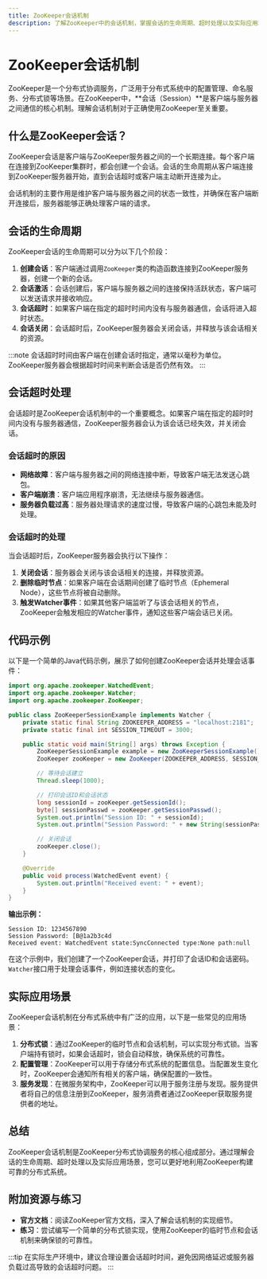 ```yaml
---
title: ZooKeeper会话机制
description: 了解ZooKeeper中的会话机制，掌握会话的生命周期、超时处理以及实际应用场景。
---
```


# ZooKeeper会话机制

ZooKeeper是一个分布式协调服务，广泛用于分布式系统中的配置管理、命名服务、分布式锁等场景。在ZooKeeper中，**会话（Session）**是客户端与服务器之间通信的核心机制。理解会话机制对于正确使用ZooKeeper至关重要。

## 什么是ZooKeeper会话？

ZooKeeper会话是客户端与ZooKeeper服务器之间的一个长期连接。每个客户端在连接到ZooKeeper集群时，都会创建一个会话。会话的生命周期从客户端连接到ZooKeeper服务器开始，直到会话超时或客户端主动断开连接为止。

会话机制的主要作用是维护客户端与服务器之间的状态一致性，并确保在客户端断开连接后，服务器能够正确处理客户端的请求。

## 会话的生命周期

ZooKeeper会话的生命周期可以分为以下几个阶段：

1. **创建会话**：客户端通过调用`ZooKeeper`类的构造函数连接到ZooKeeper服务器，创建一个新的会话。
2. **会话激活**：会话创建后，客户端与服务器之间的连接保持活跃状态，客户端可以发送请求并接收响应。
3. **会话超时**：如果客户端在指定的超时时间内没有与服务器通信，会话将进入超时状态。
4. **会话关闭**：会话超时后，ZooKeeper服务器会关闭会话，并释放与该会话相关的资源。

:::note
会话超时时间由客户端在创建会话时指定，通常以毫秒为单位。ZooKeeper服务器会根据超时时间来判断会话是否仍然有效。
:::

## 会话超时处理

会话超时是ZooKeeper会话机制中的一个重要概念。如果客户端在指定的超时时间内没有与服务器通信，ZooKeeper服务器会认为该会话已经失效，并关闭会话。

### 会话超时的原因

- **网络故障**：客户端与服务器之间的网络连接中断，导致客户端无法发送心跳包。
- **客户端崩溃**：客户端应用程序崩溃，无法继续与服务器通信。
- **服务器负载过高**：服务器处理请求的速度过慢，导致客户端的心跳包未能及时处理。

### 会话超时的处理

当会话超时后，ZooKeeper服务器会执行以下操作：

1. **关闭会话**：服务器会关闭与该会话相关的连接，并释放资源。
2. **删除临时节点**：如果客户端在会话期间创建了临时节点（Ephemeral Node），这些节点将被自动删除。
3. **触发Watcher事件**：如果其他客户端监听了与该会话相关的节点，ZooKeeper会触发相应的Watcher事件，通知这些客户端会话已关闭。

## 代码示例

以下是一个简单的Java代码示例，展示了如何创建ZooKeeper会话并处理会话事件：

```java
import org.apache.zookeeper.WatchedEvent;
import org.apache.zookeeper.Watcher;
import org.apache.zookeeper.ZooKeeper;

public class ZooKeeperSessionExample implements Watcher {
    private static final String ZOOKEEPER_ADDRESS = "localhost:2181";
    private static final int SESSION_TIMEOUT = 3000;

    public static void main(String[] args) throws Exception {
        ZooKeeperSessionExample example = new ZooKeeperSessionExample();
        ZooKeeper zooKeeper = new ZooKeeper(ZOOKEEPER_ADDRESS, SESSION_TIMEOUT, example);

        // 等待会话建立
        Thread.sleep(1000);

        // 打印会话ID和会话状态
        long sessionId = zooKeeper.getSessionId();
        byte[] sessionPasswd = zooKeeper.getSessionPasswd();
        System.out.println("Session ID: " + sessionId);
        System.out.println("Session Password: " + new String(sessionPasswd));

        // 关闭会话
        zooKeeper.close();
    }

    @Override
    public void process(WatchedEvent event) {
        System.out.println("Received event: " + event);
    }
}
```

**输出示例：**

```
Session ID: 1234567890
Session Password: [B@1a2b3c4d
Received event: WatchedEvent state:SyncConnected type:None path:null
```

在这个示例中，我们创建了一个ZooKeeper会话，并打印了会话ID和会话密码。`Watcher`接口用于处理会话事件，例如连接状态的变化。

## 实际应用场景

ZooKeeper会话机制在分布式系统中有广泛的应用，以下是一些常见的应用场景：

1. **分布式锁**：通过ZooKeeper的临时节点和会话机制，可以实现分布式锁。当客户端持有锁时，如果会话超时，锁会自动释放，确保系统的可靠性。
2. **配置管理**：ZooKeeper可以用于存储分布式系统的配置信息。当配置发生变化时，ZooKeeper会通知所有相关的客户端，确保配置的一致性。
3. **服务发现**：在微服务架构中，ZooKeeper可以用于服务注册与发现。服务提供者将自己的信息注册到ZooKeeper，服务消费者通过ZooKeeper获取服务提供者的地址。

## 总结

ZooKeeper会话机制是ZooKeeper分布式协调服务的核心组成部分。通过理解会话的生命周期、超时处理以及实际应用场景，您可以更好地利用ZooKeeper构建可靠的分布式系统。

## 附加资源与练习

- **官方文档**：阅读ZooKeeper官方文档，深入了解会话机制的实现细节。
- **练习**：尝试编写一个简单的分布式锁实现，使用ZooKeeper的临时节点和会话机制来确保锁的可靠性。

:::tip
在实际生产环境中，建议合理设置会话超时时间，避免因网络延迟或服务器负载过高导致的会话超时问题。
:::